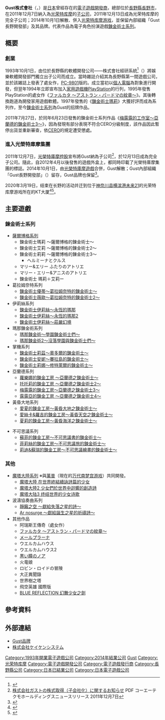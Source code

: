 '''Gust株式會社'''（{{lang|ja|株式会社ガスト}}，{{Lang-en|GUST CO.,LTD.}}）是[[日本|日本]]曾經存在的[[電子遊戲開發商|電子遊戲開發商]]，總部位於[[長野縣|長野縣]][[長野市|長野市]]，在2011年12月7日納入為[[光荣特库摩|光荣特库摩]]的[[子公司|子公司]]，2011年12月13日成為光荣特库摩的完全子公司；2014年10月1日解散、併入[[光荣特库摩游戏|光荣特库摩游戏]]，並保留內部組織「Gust長野開發部」及其品牌。代表作品為電子角色扮演遊戲[[鍊金術士系列|鍊金術士系列]]。

== 概要 ==

=== 創業 ===

1993年10月1日，由位於長野縣的軟體開發公司——株式會社經研系統<ref>{{cite web |language=  |title= 沿革｜会社案内｜株式会社ケイケンシステム |url= http://www.keiken.co.jp/company/outline.php |author=  |work=  |publisher= 株式会社ケイケンシステム |date=  |accessdate= 2015-01-28 |archive-date= 2019-06-11 |archive-url= https://web.archive.org/web/20190611131838/https://www.keiken.co.jp/company/outline.php |dead-url= no }}</ref>（{{lang|ja|ケイケンシステム}}）將娛樂軟體開發部門獨立出子公司而成立。當時雜誌介紹其為長野縣第一間遊戲公司，並於該雑誌上發表了處女作，[[PC-9801|PC-9801]]版的{{日本作品|阿瑞斯王傳奇|アレス王の物語}}。成立當初以[[個人電腦|個人電腦]]為對象進行開發，但翌年1994年立即宣布加入[[家用遊戲機|家用遊戲機]][[PlayStation|PlayStation]]的行列，1995年發售PlayStation的處女作《[[ファルカタ_〜アストラン・パードマの紋章〜|ファルカタ 〜アストラン・パードマの紋章〜]]》。其後轉換跑道為開發家用遊戲軟體。1997年發售的《[[鍊金術士瑪莉|鍊金術士瑪莉]]》大獲好評而成為系列作，至今[[鍊金術士系列|鍊金術士系列]]為Gust的招牌作品。

2011年7月27日，於同年6月23日發售的鍊金術士系列作品《[[梅露露的工作室～亞蘭德的鍊金術士3～|梅露露的工作室～亞蘭德的鍊金術士3～]]》，因為發現有部分表現不符合CERO分級制度，該作品因此暫停出貨並重新審查，依[[電腦娛樂分級機構|CERO]]的規定遭受懲處。

=== 進入光榮特庫摩集團 ===

2011年12月7日，[[光榮特庫摩控股|光榮特庫摩控股]]宣布將Gust納為子公司<ref>[http://www.koeitecmo.co.jp/php/pdf/news_20111207.pdf 株式会社ガストの株式取得（子会社化）に関するお知らせ] {{Wayback|url=http://www.koeitecmo.co.jp/php/pdf/news_20111207.pdf |date=20120311222649 }} PDF コーエーテクモホールディングスニュースリリース 2011年12月7日</ref>，於12月13日成為完全子公司。隨此，自2012年4月以後發售的遊戲外盒上，都同時印載了光榮特庫摩集團的標誌。2014年10月1日，由[[光榮特庫摩遊戲|光榮特庫摩遊戲]]合併，Gust解散；Gust內部組織「Gust長野開發部」（{{lang|ja|ガスト長野開発部}}）留存，Gust品牌也保留<ref>{{Cite web |author= |date=2014-07-28 |url=http://www.koeitecmo.co.jp/php/pdf/news_20140728_02.pdf |format=PDF |5= |title=コーエーテクモゲームスとガスト 合併のお知らせ |work=コーエーテクモホールディングス ニュースリリース |accessdate=2014-07-28 |archive-date=2014-07-28 |archive-url=https://web.archive.org/web/20140728150236/http://www.koeitecmo.co.jp/php/pdf/news_20140728_02.pdf |dead-url=yes }}</ref>。

2020年3月19日，结束在长野的活动并迁到位于[[神奈川县|神奈川县]][[横滨港未来21|横滨港未来21]]的光荣特库摩游戏所在的KT大厦<ref>{{cite web|url=https://twitter.com/GustSocialPR/status/1240207500756111360|title=于2020年3月18日发的官方Tweet|work=Gust品牌官方Twitter|date=|accessdate=2020-12-31|archive-date=2020-03-18|archive-url=https://web.archive.org/web/20200318094153/https://twitter.com/GustSocialPR/status/1240207500756111360|dead-url=no}}</ref><ref>{{cite web|url=https://twitter.com/GustSocialPR/status/1242011967327334400|title=于2020年3月23日发的官方Tweet|work=Gust品牌官方Twitter|date=|accessdate=2020-12-31|archive-date=2020-03-23|archive-url=https://web.archive.org/web/20200323094622/https://twitter.com/GustSocialPR/status/1242011967327334400|dead-url=no}}</ref>。

== 主要遊戲 ==

=== 鍊金術士系列 ===
{{main|鍊金術士系列}}

* [[薩爾博格系列|薩爾博格系列]]
** 鍊金術士瑪莉 ～薩爾博格的錬金術士～
** 鍊金術士艾莉 ～薩爾博格的錬金術士2～
** 鍊金術士莉莉 ～薩爾博格的錬金術士3～
*** ヘルミーナとクルス
** マリー&エリー ふたりのアトリエ
** マリー・エリー&アニスのアトリエ
** 鍊金術士 瑪莉＋艾莉ー
* 葛拉姆奈特系列
** [[鍊金術士優蒂～葛拉姆奈特的鍊金術士～|鍊金術士優蒂～葛拉姆奈特的鍊金術士～]]
** [[鍊金術士薇歐～葛拉姆奈特的鍊金術士2～|鍊金術士薇歐～葛拉姆奈特的鍊金術士2～]]
* 伊莉絲系列
** [[鍊金術士伊莉絲～永恆的瑪那|鍊金術士伊莉絲～永恆的瑪那]]
** [[鍊金術士伊莉絲～永恆的瑪那2|鍊金術士伊莉絲～永恆的瑪那2]]
** [[鍊金術士伊莉絲～莊嚴幻境|鍊金術士伊莉絲～莊嚴幻境]]
* 瑪那鍊金術系列
** [[瑪那鍊金術～學園鍊金術士們～|瑪那鍊金術～學園鍊金術士們～]]
** [[瑪那鍊金術2～沒落學園與鍊金術士們～|瑪那鍊金術2～沒落學園與鍊金術士們～]]
* 掌機系列
** [[鍊金術士莉茲～奧多爾的錬金術士～|鍊金術士莉茲～奧多爾的錬金術士～]]
** [[鍊金術士安妮～賽拉島的鍊金術士～|鍊金術士安妮～賽拉島的鍊金術士～]]
** [[鍊金術士莉娜～修特萊爾的鍊金術士～|鍊金術士莉娜～修特萊爾的鍊金術士～]]
* 亞蘭德系列
** [[蘿樂娜的鍊金工房_～亞蘭德之鍊金術士～|蘿樂娜的鍊金工房 ～亞蘭德之鍊金術士～]]
** [[托托莉的鍊金工房_～亞蘭德之鍊金術士2～|托托莉的鍊金工房 ～亞蘭德之鍊金術士2～]]
** [[梅露露的鍊金工房～亞蘭德之鍊金術士3～|梅露露的鍊金工房～亞蘭德之鍊金術士3～]]
** [[露露亞的鍊金工房_～亞蘭德之鍊金術士4～|露露亞的鍊金工房 ～亞蘭德之鍊金術士4～]]
* 黃昏大地系列
** [[愛夏的鍊金工房～黃昏大地之鍊金術士～|愛夏的鍊金工房～黃昏大地之鍊金術士～]]
** [[愛絲卡&羅吉的鍊金工房～黃昏天空之鍊金術士～|愛絲卡&羅吉的鍊金工房～黃昏天空之鍊金術士～]]
** [[夏莉的鍊金工房～黃昏海洋之鍊金術士～|夏莉的鍊金工房～黃昏海洋之鍊金術士～]]

* 不可思議系列
** [[蘇菲的鍊金工房～不可思議書的鍊金術士～|蘇菲的鍊金工房～不可思議書的鍊金術士～]]
** [[菲莉絲的鍊金工房～不可思議旅的鍊金術士～|菲莉絲的鍊金工房～不可思議旅的鍊金術士～]]
**[[莉迪&蘇瑞的鍊金工房～不可思議繪畫的鍊金術士～|莉迪&蘇瑞的鍊金工房～不可思議繪畫的鍊金術士～]]

=== 其他 ===

* [[魔塔大陸系列|魔塔大陸系列]] ※與[[萬普|萬普]]（現在的[[万代南梦宫游戏|万代南梦宫游戏]]）共同開發。
** [[魔塔大陸_在世界終結續詠詩篇的少女|魔塔大陸 在世界終結續詠詩篇的少女]]
** [[魔塔大陸2_少女們於世界中迴響的創造詩|魔塔大陸2 少女們於世界中迴響的創造詩]]
** [[魔塔大陆3_终结世界的少女诗歌|魔塔大陆3 终结世界的少女诗歌]]
* 波濤協奏曲系列
** [[靜籟之空_～獻給失落之星的詩～|靜籟之空 ～獻給失落之星的詩～]]
** [[Ar_nosurge_～獻給誕生之星的祈禱詩～|Ar nosurge ～獻給誕生之星的祈禱詩～]]
* 其他作品
** 阿瑞斯王傳奇（處女作）
** [[ファルカタ_～アストラン・パードマの紋章～|ファルカタ ～アストラン・パードマの紋章～]]
** [[メールプラーナ|メールプラーナ]]
** ウエルカムハウス
** ウエルカムハウス2
** [[黒い瞳のノア|黒い瞳のノア]]
** 火竜娘
** ロビン・ロイドの冒険
** 大正異聞錄
** 世界樹之塔
** 飛空英雄 國際版
** [[BLUE_REFLECTION_幻舞少女之劍|BLUE REFLECTION 幻舞少女之劍]]

== 參考資料 ==
{{Reflist}}

== 外部連結 ==

* [http://www.gust.co.jp/ Gust品牌] {{Wayback|url=http://www.gust.co.jp/ |date=20181222072644 }}
* [http://www.keiken.co.jp/ 株式会社ケイケンシステム] {{Wayback|url=http://www.keiken.co.jp/ |date=20201202092513 }}

{{鍊金術士系列}}
{{光荣特库摩}}

{{DEFAULTSORT:Gust}}
[[Category:1993年開業電子遊戲公司|Category:1993年開業電子遊戲公司]]
[[Category:2014年結業公司|Category:2014年結業公司]]
[[Category:Gust|]]
[[Category:光荣特库摩|Category:光荣特库摩]]
[[Category:電子遊戲開發公司|Category:電子遊戲開發公司]]
[[Category:電子遊戲發行商|Category:電子遊戲發行商]]
[[Category:長野縣公司|Category:長野縣公司]]
[[Category:日本已結業公司|Category:日本已結業公司]]
[[Category:日本電子遊戲公司|Category:日本電子遊戲公司]]